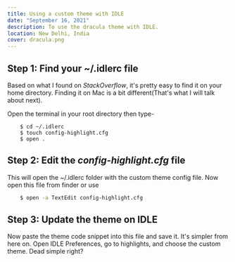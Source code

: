 ```yaml
---
title: Using a custom theme with IDLE
date: "September 16, 2021"
description: To use the dracula theme with IDLE.
location: New Delhi, India
cover: dracula.png
---
```


<ImageComp
    alt="Dracula Theme Preview"
    image="posts/dracula.png"
    width={668}
    height={428}
    desc="The Dracula Theme"
/>

## Step 1: Find your ~/.idlerc file

Based on what I found on _StackOverflow_, it's pretty easy to find it on your home directory. Finding it on Mac is a bit different(That's what I will talk about next).

Open the terminal in your root directory then type-

```shell
    $ cd ~/.idlerc
    $ touch config-highlight.cfg
    $ open .
```

## Step 2: Edit the _config-highlight.cfg_ file

This will open the ~/.idlerc folder with the custom theme config file. Now open this file from finder or use

```bash
    $ open -a TextEdit config-highlight.cfg
```

## Step 3: Update the theme on IDLE

Now paste the theme code snippet into this file and save it. It's simpler from here on. Open IDLE Preferences, go to highlights, and choose the custom theme. Dead simple right?
